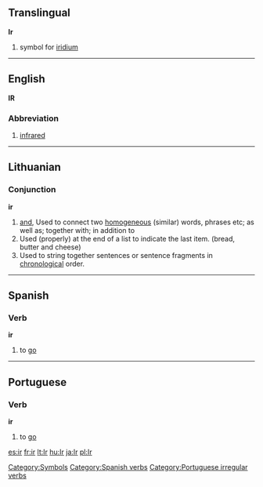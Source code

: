 ==Translingual==

'''Ir'''

#{{chemistry}} symbol for [[iridium]]
[[Category:Symbols]]
----
==English==
'''IR'''

===Abbreviation===
#[[infrared]]
----
==Lithuanian==

===Conjunction===
'''ir'''

# [[and]], Used to connect two [[homogeneous]] (similar) words, phrases etc; as well as; together with; in addition to
# Used (properly) at the end of a list to indicate the last item. (bread, butter and cheese)
# Used to string together sentences or sentence fragments in [[chronological]] order.
----

==Spanish==
=== Verb ===
[[Category:Spanish verbs]]
'''ir'''

# to [[go]]
----
==Portuguese==
=== Verb ===
'''ir'''

# to [[go]]
[[Category:Portuguese irregular verbs]]

[[es:ir]]
[[fr:ir]]
[[lt:Ir]]
[[hu:Ir]]
[[ja:Ir]]
[[pl:Ir]]